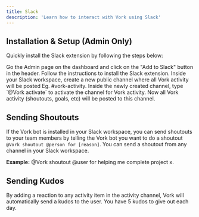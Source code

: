 ```yaml
---
title: Slack
description: 'Learn how to interact with Vork using Slack'
---
```


## Installation & Setup (Admin Only)

Quickly install the Slack extension by following the steps below:

<Steps>
    <Step title="Add to Slack">
        Go the Admin page on the dashboard and click on the "Add to Slack" button in the header. Follow the instructions to install the Slack extension.
    </Step>
    <Step title="Create a channel">
        Inside your Slack workspace, create a new public channel where all Vork activity will be posted Eg. #vork-activity.
    </Step>
    <Step title="Activate the channel">
        Inside the newly created channel, type `@Vork activate` to activate the channel for Vork activity. Now all Vork activity (shoutouts, goals, etc) will be posted to this channel.
    </Step>
</Steps>

## Sending Shoutouts

If the Vork bot is installed in your Slack workspace, you can send shoutouts to your team members by telling the Vork bot you want to do a shoutout `@Vork shoutout @person for [reason]`. You can send a shoutout from any channel in your Slack workspace.

<Info>**Example:** @Vork shoutout @user for helping me complete project x.</Info>

## Sending Kudos

By adding a reaction to any activity item in the activity channel, Vork will automatically send a kudos to the user. You have 5 kudos to give out each day.
